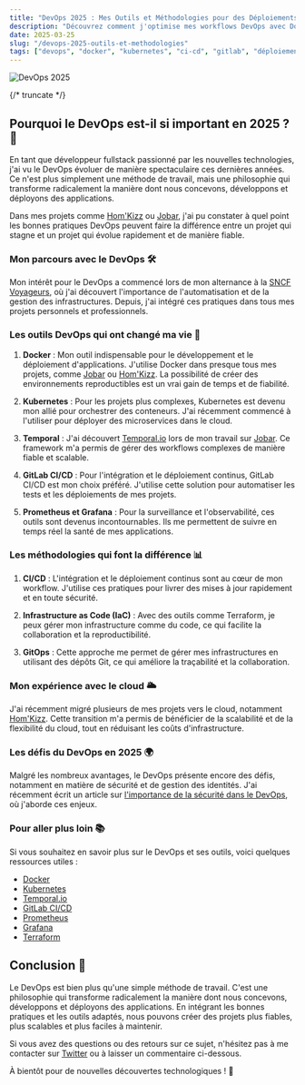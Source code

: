 ```yaml
---
title: "DevOps 2025 : Mes Outils et Méthodologies pour des Déploiements Fluides"
description: "Découvrez comment j'optimise mes workflows DevOps avec Docker, Kubernetes et GitLab CI/CD pour des déploiements plus rapides et plus fiables"
date: 2025-03-25
slug: "/devops-2025-outils-et-methodologies"
tags: ["devops", "docker", "kubernetes", "ci-cd", "gitlab", "déploiement"]
---
```



![DevOps 2025](https://images.unsplash.com/photo-1620712943543-bcc4688e7485?ixlib=rb-4.0.3&ixid=M3wxMjA3fDB8MHxwaG90by1wYWdlfHx8fGVufDB8fHx8fA%3D%3D&auto=format&fit=crop&w=1470&q=80)

<HorizontalDisplay />

{/* truncate */}

## Pourquoi le DevOps est-il si important en 2025 ? 🚀

En tant que développeur fullstack passionné par les nouvelles technologies, j'ai vu le DevOps évoluer de manière spectaculaire ces dernières années. Ce n'est plus simplement une méthode de travail, mais une philosophie qui transforme radicalement la manière dont nous concevons, développons et déployons des applications.

Dans mes projets comme [Hom'Kizz](https://homkizz.com/fr-FR) ou [Jobar](https://www.npmjs.com/package/jobar), j'ai pu constater à quel point les bonnes pratiques DevOps peuvent faire la différence entre un projet qui stagne et un projet qui évolue rapidement et de manière fiable.

### Mon parcours avec le DevOps 🛠️

Mon intérêt pour le DevOps a commencé lors de mon alternance à la [SNCF Voyageurs](https://william-donnette.dev/03-experiences/02-sncf), où j'ai découvert l'importance de l'automatisation et de la gestion des infrastructures. Depuis, j'ai intégré ces pratiques dans tous mes projets personnels et professionnels.

### Les outils DevOps qui ont changé ma vie 🔧

1. **Docker** : Mon outil indispensable pour le développement et le déploiement d'applications. J'utilise Docker dans presque tous mes projets, comme [Jobar](https://www.npmjs.com/package/jobar) ou [Hom'Kizz](https://homkizz.com/fr-FR). La possibilité de créer des environnements reproductibles est un vrai gain de temps et de fiabilité.

2. **Kubernetes** : Pour les projets plus complexes, Kubernetes est devenu mon allié pour orchestrer des conteneurs. J'ai récemment commencé à l'utiliser pour déployer des microservices dans le cloud.

3. **Temporal** : J'ai découvert [Temporal.io](https://temporal.io/) lors de mon travail sur [Jobar](https://www.npmjs.com/package/jobar). Ce framework m'a permis de gérer des workflows complexes de manière fiable et scalable.

4. **GitLab CI/CD** : Pour l'intégration et le déploiement continus, GitLab CI/CD est mon choix préféré. J'utilise cette solution pour automatiser les tests et les déploiements de mes projets.

5. **Prometheus et Grafana** : Pour la surveillance et l'observabilité, ces outils sont devenus incontournables. Ils me permettent de suivre en temps réel la santé de mes applications.

### Les méthodologies qui font la différence 📊

1. **CI/CD** : L'intégration et le déploiement continus sont au cœur de mon workflow. J'utilise ces pratiques pour livrer des mises à jour rapidement et en toute sécurité.

2. **Infrastructure as Code (IaC)** : Avec des outils comme Terraform, je peux gérer mon infrastructure comme du code, ce qui facilite la collaboration et la reproductibilité.

3. **GitOps** : Cette approche me permet de gérer mes infrastructures en utilisant des dépôts Git, ce qui améliore la traçabilité et la collaboration.

### Mon expérience avec le cloud 🌥️

J'ai récemment migré plusieurs de mes projets vers le cloud, notamment [Hom'Kizz](https://homkizz.com/fr-FR). Cette transition m'a permis de bénéficier de la scalabilité et de la flexibilité du cloud, tout en réduisant les coûts d'infrastructure.

### Les défis du DevOps en 2025 🌍

Malgré les nombreux avantages, le DevOps présente encore des défis, notamment en matière de sécurité et de gestion des identités. J'ai récemment écrit un article sur [l'importance de la sécurité dans le DevOps](https://william-donnette.dev/blog/securite-devops-2025), où j'aborde ces enjeux.

### Pour aller plus loin 📚

Si vous souhaitez en savoir plus sur le DevOps et ses outils, voici quelques ressources utiles :

- [Docker](https://www.docker.com/)
- [Kubernetes](https://kubernetes.io/)
- [Temporal.io](https://temporal.io/)
- [GitLab CI/CD](https://docs.gitlab.com/ee/ci/)
- [Prometheus](https://prometheus.io/)
- [Grafana](https://grafana.com/)
- [Terraform](https://www.terraform.io/)

<ArialInArticle />

## Conclusion 🎯

Le DevOps est bien plus qu'une simple méthode de travail. C'est une philosophie qui transforme radicalement la manière dont nous concevons, développons et déployons des applications. En intégrant les bonnes pratiques et les outils adaptés, nous pouvons créer des projets plus fiables, plus scalables et plus faciles à maintenir.

Si vous avez des questions ou des retours sur ce sujet, n'hésitez pas à me contacter sur [Twitter](https://twitter.com/william_donnette) ou à laisser un commentaire ci-dessous.

À bientôt pour de nouvelles découvertes technologiques ! 🚀

<ArialMultiplex />